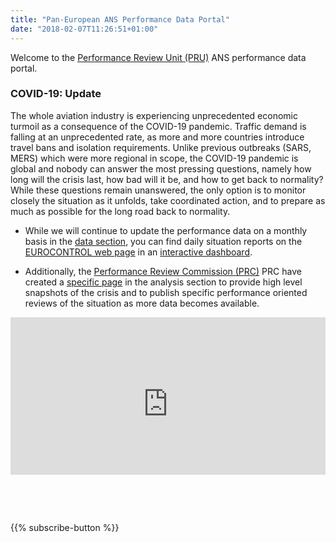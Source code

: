 ```yaml
---
title: "Pan-European ANS Performance Data Portal"
date: "2018-02-07T11:26:51+01:00"
---
```

<style type="text/css">
.img-responsive {
    margin: 0 auto;
    max-width: 75%
}

.resp-container {
    position: relative;
    overflow: hidden;
    padding-top: 50.0%;
}

.resp-iframe {
    position: absolute;
    top: 0;
    left: 0;
    width: 100%;
    height: 110%;
    border: 0;
}
</style>

Welcome to the [Performance Review Unit (PRU)](/about/us/) ANS performance data portal.
<br>

### COVID-19: Update

The whole aviation industry is experiencing unprecedented economic turmoil as a consequence of the COVID-19 pandemic. Traffic demand is falling at an unprecedented rate, as more and more countries introduce travel bans and isolation requirements.
Unlike previous outbreaks (SARS, MERS) which were more regional in scope, the COVID-19 pandemic is global and nobody can answer the most pressing questions, namely how long will the crisis last, how bad will it be, and how to get back to normality? While these questions remain unanswered, the only option is to monitor closely the situation as it unfolds, take coordinated action, and to prepare as much as possible for the long road back to normality.

* While we will continue to update the performance data on a monthly basis in the [data section](/data/), you can find daily situation reports on the [EUROCONTROL web page][ectlweb] in an [interactive dashboard][ectl_daily].

* Additionally, the [Performance Review Commission (PRC)](/about/prc) PRC have created a [specific page](/covid/) in the analysis section to provide high level snapshots of the crisis and to publish specific performance oriented reviews of the situation as more data becomes available.  

<div class="resp-container">
<iframe class="resp-iframe" src="https://datastudio.google.com/embed/reporting/5d62e643-11cf-4cc1-9c24-839c99d0a09e/page/NCvJB" frameborder="0" style="border:0" allowfullscreen></iframe>
</div>
<br>
<!--<img align="left" src="/images/2020_jan_feb.png" width="96%" alt="Overview - proportion of ATFM delays (Jan-Feb 2020)"/>-->

<br>

<div class="container text-center">
{{% subscribe-button %}}
</div>

[ectl_daily]: https://www.eurocontrol.int/Economics/DailyTrafficVariation "Daily traffic updates"
[ectlweb]: https://www.eurocontrol.int/ "EUROCONTROL web page"